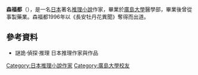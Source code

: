 {{Infobox writer <!-- for more information see [[:Template:Infobox_writer/doc|:Template:Infobox writer/doc]] -->
| name = 森福都
| image =
| caption =
| birth_date = {{birth date and age|1963|3|31}}
| birth_place =[[日本|日本]][[石川縣|石川縣]][[大島町|大島町]][[周防大島町|周防大島町]]
| death_date = 
| death_place = 
| occupation = [[小說家|小說家]]
| genre = [[推理小說|推理小說]]
| movement =
| notableworks = 
| influences =
| influenced =
| website =
}}
'''森福都'''（{{bd|1963年|3月31日}}），是一名[[日本|日本]]著名[[推理小說|推理小說]]作家，畢業於[[廣島大學|廣島大學]]醫學部，畢業後曾從事製藥業。森福都1996年以《長安牡丹花異聞》奪得{{link-ja|松本清張獎|松本清張賞}}而出道。

{{日本人物小作品}}

==參考資料==
*謎詭·偵探·推理 日本推理作家與作品
{{DEFAULTSORT:Morifuku}}
[[Category:日本推理小說作家|Category:日本推理小說作家]]
[[Category:廣島大學校友|Category:廣島大學校友]]